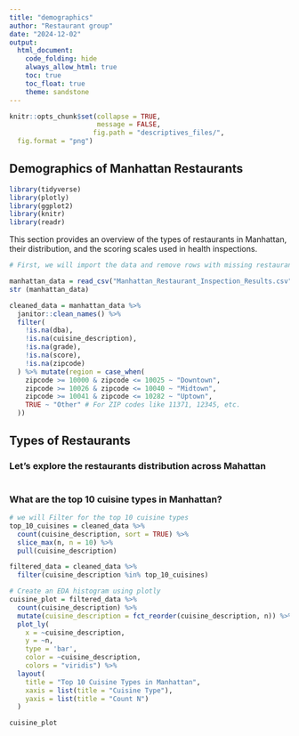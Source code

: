 ```yaml
---
title: "demographics"
author: "Restaurant group"
date: "2024-12-02"
output: 
  html_document:
    code_folding: hide
    always_allow_html: true
    toc: true
    toc_float: true
    theme: sandstone
---
```


```r
knitr::opts_chunk$set(collapse = TRUE, 
                      message = FALSE, 
                     fig.path = "descriptives_files/",
  fig.format = "png")
```

## Demographics of Manhattan Restaurants
```r
library(tidyverse)
library(plotly)
library(ggplot2)
library(knitr)
library(readr)
```
This section provides an overview of the types of restaurants in Manhattan, their distribution, and the scoring scales used in health inspections.
```r
# First, we will import the data and remove rows with missing restaurant name, cuisine type, grade, or score, then create a new variable called region

manhattan_data = read_csv("Manhattan_Restaurant_Inspection_Results.csv", na = c("NA", "", "."))
str (manhattan_data)

cleaned_data = manhattan_data %>%
  janitor::clean_names() %>%  
  filter(
    !is.na(dba),                         
    !is.na(cuisine_description),       
    !is.na(grade),                       
    !is.na(score),                       
    !is.na(zipcode)
  ) %>% mutate(region = case_when(
    zipcode >= 10000 & zipcode <= 10025 ~ "Downtown",
    zipcode >= 10026 & zipcode <= 10040 ~ "Midtown",
    zipcode >= 10041 & zipcode <= 10282 ~ "Uptown",
    TRUE ~ "Other" # For ZIP codes like 11371, 12345, etc.
  ))
```

## Types of Restaurants

### Let's explore the restaurants distribution across Mahattan
```r

```
### What are the top 10 cuisine types in Manhattan?
```r
# we will Filter for the top 10 cuisine types
top_10_cuisines = cleaned_data %>%
  count(cuisine_description, sort = TRUE) %>%
  slice_max(n, n = 10) %>%
  pull(cuisine_description)

filtered_data = cleaned_data %>%
  filter(cuisine_description %in% top_10_cuisines)

# Create an EDA histogram using plotly
cuisine_plot = filtered_data %>% 
  count(cuisine_description) %>% 
  mutate(cuisine_description = fct_reorder(cuisine_description, n)) %>% 
  plot_ly(
    x = ~cuisine_description, 
    y = ~n,
    type = 'bar',
    color = ~cuisine_description,
    colors = "viridis") %>% 
  layout(
    title = "Top 10 Cuisine Types in Manhattan",
    xaxis = list(title = "Cuisine Type"),   
    yaxis = list(title = "Count N") 
  )

cuisine_plot
```


